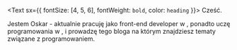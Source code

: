 <Text sx={{ fontSize: [4, 5, 6], fontWeight: `bold`, color: `heading` }}>
  Cześć.
</Text>


Jestem Oskar - aktualnie pracuję jako front-end developer w <ExternalLink name="edrone" url="https://edrone.me/pl/"/>,
ponadto uczę programowania w <ExternalLink name="infoShare Academy" url="https://www.infoshareacademy.com"/>,
i prowadzę tego bloga na którym znajdziesz tematy związane z programowaniem.
